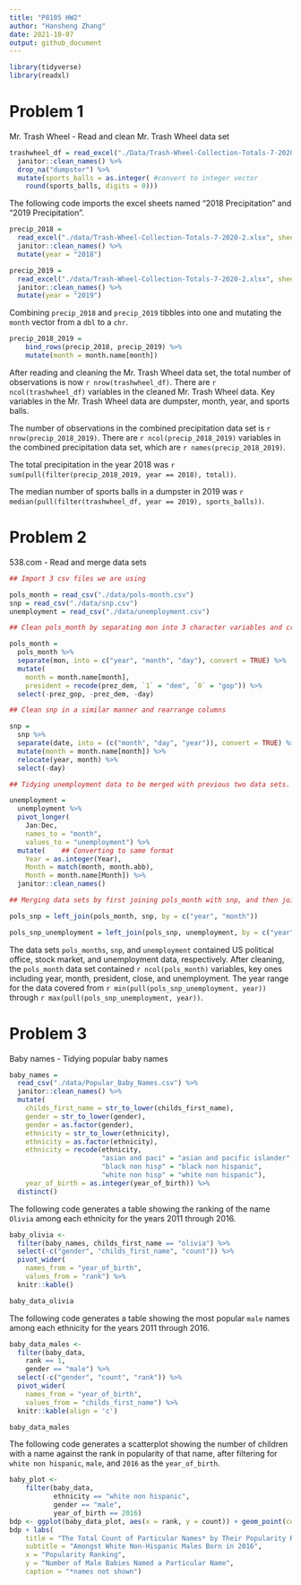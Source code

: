 ```yaml
---
title: "P8105 HW2"
author: "Hansheng Zhang"
date: 2021-10-07
output: github_document
---
```


```r
library(tidyverse)
library(readxl)
```

# Problem 1

Mr. Trash Wheel - Read and clean Mr. Trash Wheel data set

``` r
trashwheel_df = read_excel("./Data/Trash-Wheel-Collection-Totals-7-2020-2.xlsx", sheet = "Mr. Trash Wheel", range = "A2:N535") %>% # omit header
  janitor::clean_names() %>% 
  drop_na("dumpster") %>% 
  mutate(sports_balls = as.integer( #convert to integer vector
    round(sports_balls, digits = 0)))
```
The following code imports the excel sheets named "2018 Precipitation" and "2019 Precipitation". 

```r
precip_2018 =
  read_excel("./data/Trash-Wheel-Collection-Totals-7-2020-2.xlsx", sheet = "2018 Precipitation", range = "A2:B15") %>%
  janitor::clean_names() %>% 
  mutate(year = "2018")

precip_2019 =
  read_excel("./data/Trash-Wheel-Collection-Totals-7-2020-2.xlsx", sheet = "2019 Precipitation", range = "A2:B15") %>%
  janitor::clean_names() %>% 
  mutate(year = "2019")
```

Combining `precip_2018` and `precip_2019` tibbles into one and mutating the `month` vector from a `dbl` to a `chr`.

```r
precip_2018_2019 =
    bind_rows(precip_2018, precip_2019) %>% 
    mutate(month = month.name[month])
```

After reading and cleaning the Mr. Trash Wheel data set, the total number of observations is now `r nrow(trashwheel_df)`. There are `r ncol(trashwheel_df)` variables in the cleaned Mr. Trash Wheel data. Key variables in the Mr. Trash Wheel data are dumpster, month, year, and sports balls. 

The number of observations in the combined precipitation data set is `r nrow(precip_2018_2019)`. There are `r ncol(precip_2018_2019)` variables in the combined precipitation data set, which are `r names(precip_2018_2019)`.

The total precipitation in the year 2018 was `r sum(pull(filter(precip_2018_2019, year == 2018), total))`.

The median number of sports balls in a dumpster in 2019 was `r median(pull(filter(trashwheel_df, year == 2019), sports_balls))`. 

# Problem 2

538.com - Read and merge data sets

```r
## Import 3 csv files we are using

pols_month = read_csv("./data/pols-month.csv")
snp = read_csv("./data/snp.csv")
unemployment = read_csv("./data/unemployment.csv")
```

```r
## Clean pols_month by separating mon into 3 character variables and creating president varaible to take on dem or gop. 

pols_month =
  pols_month %>% 
  separate(mon, into = c("year", "month", "day"), convert = TRUE) %>%
  mutate(
    month = month.name[month],
    president = recode(prez_dem, `1` = "dem", `0` = "gop")) %>% 
  select(-prez_gop, -prez_dem, -day)
```

```r
## Clean snp in a similar manner and rearrange columns

snp =
  snp %>%
  separate(date, into = (c("month", "day", "year")), convert = TRUE) %>%
  mutate(month = month.name[month]) %>%
  relocate(year, month) %>% 
  select(-day)
```

```r
## Tidying unemployment data to be merged with previous two data sets. Switching from wide to long formats

unemployment =
  unemployment %>%
  pivot_longer(
    Jan:Dec,
    names_to = "month",
    values_to = "unemployment") %>%
  mutate(    ## Converting to same format
    Year = as.integer(Year),
    Month = match(month, month.abb),
    Month = month.name[Month]) %>% 
  janitor::clean_names()
```

```r
## Merging data sets by first joining pols_month with snp, and then joining unemployment with that result

pols_snp = left_join(pols_month, snp, by = c("year", "month"))

pols_snp_unemployment = left_join(pols_snp, unemployment, by = c("year","month"))
```

The data sets `pols_months`, `snp`, and `unemployment` contained US political office, stock market, and unemployment data, respectively. After cleaning, the `pols_month` data set contained `r ncol(pols_month)` variables, key ones including year, month, president, close, and unemployment. The year range for the data covered from `r min(pull(pols_snp_unemployment, year))` through `r max(pull(pols_snp_unemployment, year))`.


# Problem 3

Baby names - Tidying popular baby names

```r
baby_names =
  read_csv("./data/Popular_Baby_Names.csv") %>%
  janitor::clean_names() %>%
  mutate(
    childs_first_name = str_to_lower(childs_first_name),
    gender = str_to_lower(gender),
    gender = as.factor(gender),
    ethnicity = str_to_lower(ethnicity),
    ethnicity = as.factor(ethnicity),
    ethnicity = recode(ethnicity,
                       "asian and paci" = "asian and pacific islander",
                       "black non hisp" = "black non hispanic",
                       "white non hisp" = "white non hispanic"),
    year_of_birth = as.integer(year_of_birth)) %>% 
  distinct()
```

The following code generates a table showing the ranking of the name `Olivia` among each ethnicity for the years 2011 through 2016.

```r
baby_olivia <-
  filter(baby_names, childs_first_name == "olivia") %>%
  select(-c("gender", "childs_first_name", "count")) %>% 
  pivot_wider(
    names_from = "year_of_birth",
    values_from = "rank") %>% 
  knitr::kable()

baby_data_olivia
```

The following code generates a table showing the most popular `male` names among each ethnicity for the years 2011 through 2016.

```r
baby_data_males <-
  filter(baby_data,
    rank == 1,
    gender == "male") %>%
  select(-c("gender", "count", "rank")) %>% 
  pivot_wider(
    names_from = "year_of_birth",
    values_from = "childs_first_name") %>% 
  knitr::kable(align = 'c')

baby_data_males
```

The following code generates a scatterplot showing the number of children with a name against the rank in popularity of that name, after filtering for `white non hispanic`, `male`, and `2016` as the `year_of_birth`. 

```r
baby_plot <-
    filter(baby_data,
           ethnicity == "white non hispanic",
           gender == "male",
           year_of_birth == 2016)
bdp <- ggplot(baby_data_plot, aes(x = rank, y = count)) + geom_point(colour = "red", size = 2, alpha = 1/5)
bdp + labs(
    title = "The Total Count of Particular Names* by Their Popularity Rank",
    subtitle = "Amongst White Non-Hispanic Males Born in 2016",
    x = "Popularity Ranking",
    y = "Number of Male Babies Named a Particular Name",
    caption = "*names not shown")
```